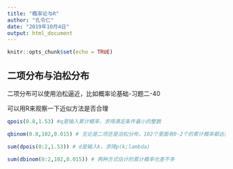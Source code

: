 ```yaml
---
title: "概率论与R"
author: "孔令仁"
date: "2019年10月4日"
output: html_document
---
```


```r
knitr::opts_chunk$set(echo = TRUE)
```

## 二项分布与泊松分布

二项分布可以使用泊松逼近，比如概率论基础-习题二-40

可以用R来观察一下近似方法是否合理

```r
qpois(0.8,1.53) #q是输入累计概率，求得满足条件最小的整数

qbinom(0.8,102,0.015) # 无论是二项还是泊松分布，102个里面有0-2个的累计概率都达到了80%

sum(dpois(0:2,1.53)) # d是输入k，求得p(k;lambda)

sum(dbinom(0:2,102,0.015)) # 两种方式估计的累计概率也差不多

```

